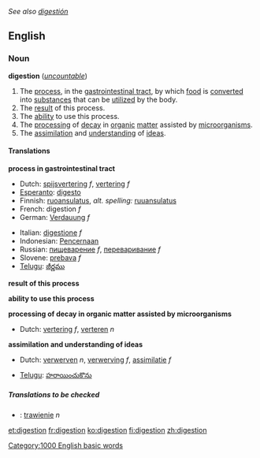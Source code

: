 ''See also [[digestión]]''
==English==

===Noun===
{{wikipedia}}
'''digestion''' (''[[uncountable]]'')
#The [[process]], in the [[gastrointestinal tract]], by which [[food]] is [[convert]]ed into [[substance]]s that can be [[utilize]]d by the body.
#The [[result]] of this process.
#The [[ability]] to use this process.
#The [[processing]] of [[decay]] in [[organic]] [[matter]] assisted by [[microorganism]]s.
#The [[assimilation]] and [[understanding]] of [[idea]]s.

====Translations====

'''process in gastrointestinal tract'''
{{top}}
*Dutch: [[spijsvertering]] ''f'', [[vertering]] ''f''
*[[Esperanto]]: [[digesto]]
*Finnish: [[ruoansulatus]], ''alt. spelling:'' [[ruuansulatus]]
*French: digestion ''f''
*German: [[Verdauung]] ''f''
{{mid}}
*Italian: [[digestione]] ''f''
*Indonesian: [[Pencernaan]] 
*Russian: [[пищеварение]] ''f'', [[переваривание]] ''f''
*Slovene: [[prebava]] ''f''
*[[Telugu]]: [[జీర్ణము]]
{{bottom}}

'''result of this process'''
{{top}}
{{mid}}
{{bottom}}

'''ability to use this process'''
{{top}}
{{mid}}
{{bottom}}

'''processing of decay in organic matter assisted by microorganisms'''
{{top}}
*Dutch: [[vertering]] ''f'', [[verteren]] ''n''
{{mid}}
{{bottom}}

'''assimilation and understanding of ideas'''
{{top}}
*Dutch: [[verwerven]] ''n'', [[verwerving]] ''f'', [[assimilatie]] ''f''
{{mid}}
*[[Telugu]]: [[హరాయించుకొను]]
{{bottom}}

=====Translations to be checked=====
<!--Remove this section once all of the translations below have been moved into the tables above.-->
{{checktrans}}

*{{ttbc|Polish}}: [[trawienie]] ''n''

[[Category:1000 English basic words]]

[[et:digestion]]
[[fr:digestion]]
[[ko:digestion]]
[[fi:digestion]]
[[zh:digestion]]